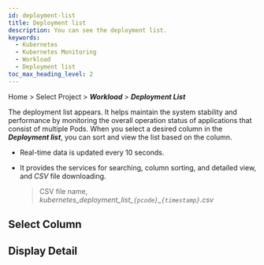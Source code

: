 ```yaml
---
id: deployment-list
title: Deployment list
description: You can see the deployment list.
keywords:
  - Kubernetes
  - Kubernetes Monitoring
  - Workload
  - Deployment list
toc_max_heading_level: 2
---
```


Home > Select Project > **_Workload_** > **_Deployment List_**

The deployment list appears. It helps maintain the system stability and performance by monitoring the overall operation status of applications that consist of multiple Pods. When you select a desired column in the **_Deployment list_**, you can sort and view the list based on the column.

<ImgLang img='k8s-deployment-list.png' desc='Deployment list' />

- Real-time data is updated every 10 seconds.

- It provides the services for searching, column sorting, and detailed view, and _CSV_ file downloading.

  > CSV file name, _kubernetes\_deployment\_list\_`{pcode}`\_`{timestamp}`.csv_

## Select Column


<K8slistcl />

## Display Detail


<K8slistdetail />
